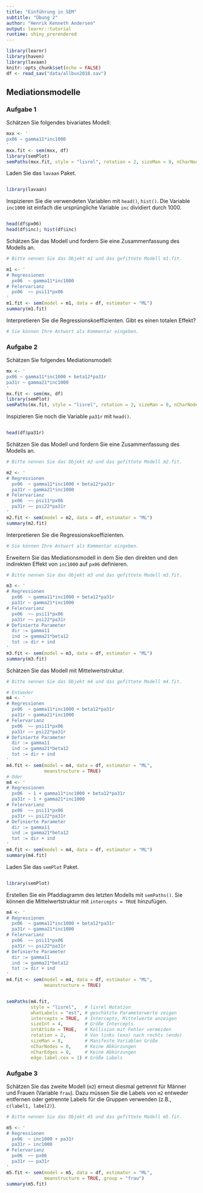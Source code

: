 ```yaml
---
title: "Einführung in SEM"
subtitle: "Übung 2"
author: "Henrik Kenneth Andersen"
output: learnr::tutorial
runtime: shiny_prerendered
---
```


```r
library(learnr)
library(haven)
library(lavaan)
knitr::opts_chunk$set(echo = FALSE)
df <- read_sav("data/allbus2018.sav")
```

## Mediationsmodelle

### Aufgabe 1

Schätzen Sie folgendes bivariates Modell: 

```r
mxx <- '
px06 ~ gamma11*inc1000 
'
mxx.fit <- sem(mxx, df)
library(semPlot)
semPaths(mxx.fit, style = "lisrel", rotation = 2, sizeMan = 8, nCharNodes = 0, nCharEdges = 0, edge.label.cex = 1)
```

Laden Sie das `lavaan` Paket.

```r

```

```r
library(lavaan)
```

Inspizieren Sie die verwendeten Variablen mit `head()`, `hist()`. Die Variable `inc1000` ist einfach die ursprüngliche Variable `inc` dividiert durch 1000. 

```r

```

```r
head(df$px06)
head(df$inc); hist(df$inc)
```

Schätzen Sie das Modell und fordern Sie eine Zusammenfassung des Modells an. 

```r
# Bitte nennen Sie das Objekt m1 und das gefittete Modell m1.fit. 
```

```r
m1 <- '
# Regressionen
  px06  ~ gamma11*inc1000 
# Felervarianz 
  px06  ~~ psi11*px06
'
m1.fit <- sem(model = m1, data = df, estimator = "ML")
summary(m1.fit)
```

Interpretieren Sie die Regressionskoeffizienten. Gibt es einen totalen Effekt? 

```r
# Sie können Ihre Antwort als Kommentar eingeben.
```

### Aufgabe 2 

Schätzen Sie folgendes Mediationsmodell: 

```r
mx <- '
px06 ~ gamma11*inc1000 + beta12*pa31r
pa31r ~ gamma21*inc1000
'
mx.fit <- sem(mx, df)
library(semPlot)
semPaths(mx.fit, style = "lisrel", rotation = 2, sizeMan = 8, nCharNodes = 0, nCharEdges = 0, edge.label.cex = 1)
```

Inspizieren Sie noch die Variable `pa31r` mit `head()`. 

```r

```

```r
head(df$pa31r)
```

Schätzen Sie das Modell und fordern Sie eine Zusammenfassung des Modells an. 

```r
# Bitte nennen Sie das Objekt m2 und das gefittete Modell m2.fit. 
```

```r
m2 <- '
# Regressionen
  px06  ~ gamma11*inc1000 + beta12*pa31r
  pa31r ~ gamma21*inc1000
# Felervarianz 
  px06  ~~ psi11*px06
  pa31r ~~ psi22*pa31r
'
m2.fit <- sem(model = m2, data = df, estimator = "ML")
summary(m2.fit)
```

Interpretieren Sie die Regressionskoeffizienten.

```r
# Sie können Ihre Antwort als Kommentar eingeben.
```

Erweitern Sie das Mediationsmodell in dem Sie den direkten und den indirekten Effekt von `inc1000` auf `px06` definieren. 

```r
# Bitte nennen Sie das Objekt m3 und das gefittete Modell m3.fit. 
```

```r
m3 <- '
# Regressionen
  px06  ~ gamma11*inc1000 + beta12*pa31r
  pa31r ~ gamma21*inc1000
# Felervarianz 
  px06  ~~ psi11*px06
  pa31r ~~ psi22*pa31r
# Definierte Parameter
  dir := gamma11
  ind := gamma21*beta12
  tot := dir + ind
'
m3.fit <- sem(model = m3, data = df, estimator = "ML")
summary(m3.fit)
```

Schätzen Sie das Modell mit Mittelwertstruktur.

```r
# Bitte nennen Sie das Objekt m4 und das gefittete Modell m4.fit. 
```

```r
# Entweder
m4 <- '
# Regressionen
  px06  ~ gamma11*inc1000 + beta12*pa31r
  pa31r ~ gamma21*inc1000
# Felervarianz 
  px06  ~~ psi11*px06
  pa31r ~~ psi22*pa31r
# Definierte Parameter
  dir := gamma11
  ind := gamma21*beta12
  tot := dir + ind
'
m4.fit <- sem(model = m4, data = df, estimator = "ML",
              meanstructure = TRUE)
# Oder 
m4 <- '
# Regressionen
  px06  ~ 1 + gamma11*inc1000 + beta12*pa31r
  pa31r ~ 1 + gamma21*inc1000
# Felervarianz 
  px06  ~~ psi11*px06
  pa31r ~~ psi22*pa31r
# Definierte Parameter
  dir := gamma11
  ind := gamma21*beta12
  tot := dir + ind
'
m4.fit <- sem(model = m4, data = df, estimator = "ML")
summary(m4.fit)
```

Laden Sie das `semPlot` Paket. 

```r

```

```r
library(semPlot)
```

Erstellen Sie ein Pfaddiagramm des letzten Modells mit `semPaths()`. Sie können die Mittelwertstruktur mit `intercepts = TRUE` hinzufügen.

```r
m4 <- '
# Regressionen
  px06  ~ gamma11*inc1000 + beta12*pa31r
  pa31r ~ gamma21*inc1000
# Felervarianz 
  px06  ~~ psi11*px06
  pa31r ~~ psi22*pa31r
# Definierte Parameter
  dir := gamma11
  ind := gamma21*beta12
  tot := dir + ind
'
m4.fit <- sem(model = m4, data = df, estimator = "ML",
              meanstructure = TRUE)
```

```r

```

```r
semPaths(m4.fit, 
         style = "lisrel",   # lisrel Notation
         whatLabels = "est", # geschätzte Parameterwerte zeigen
         intercepts = TRUE,  # Intercepts, Mittelwerte anzeigen
         sizeInt = 4,        # Größe Intercepts  
         intAtSide = TRUE,   # Kollision mit Fehler vermeiden
         rotation = 2,       # Von links (exo) nach rechts (endo)
         sizeMan = 8,        # Manifeste Variablen Größe 
         nCharNodes = 0,     # Keine Abkürzungen
         nCharEdges = 0,     # Keine Abkürzungen
         edge.label.cex = 1) # Größe Labels 
```

### Aufgabe 3

Schätzen Sie das zweite Modell (`m2`) erneut diesmal getrennt für Männer und Frauen (Variable `frau`). Dazu müssen Sie die Labels von `m2` entweder entfernen oder getrennte Labels für die Gruppen verwenden (z.B., `c(label1, label2)`). 

```r
# Bitte nennen Sie das Objekt m5 und das gefittete Modell m5.fit. 
```

```r
m5 <- '
# Regressionen
  px06  ~ inc1000 + pa31r
  pa31r ~ inc1000
# Felervarianz 
  px06  ~~ px06
  pa31r ~~ pa31r
'
m5.fit <- sem(model = m5, data = df, estimator = "ML",
              meanstructure = TRUE, group = "frau")
summary(m5.fit)
```



